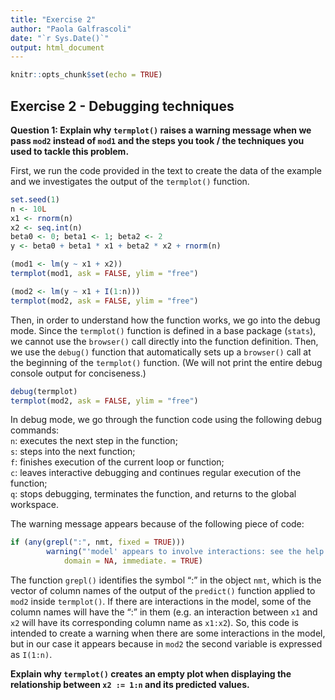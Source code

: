 ```yaml
---
title: "Exercise 2"
author: "Paola Galfrascoli"
date: "`r Sys.Date()`"
output: html_document
---
```


```r
knitr::opts_chunk$set(echo = TRUE)
```

## Exercise 2 - Debugging techniques

**Question 1: Explain why `termplot()` raises a warning message when we pass `mod2` instead of `mod1` and the steps you took / the techniques you used to tackle this problem.**  

First, we run the code provided in the text to create the data of the example and we investigates the output of the `termplot()` function.

```r
set.seed(1)
n <- 10L
x1 <- rnorm(n)
x2 <- seq.int(n)
beta0 <- 0; beta1 <- 1; beta2 <- 2
y <- beta0 + beta1 * x1 + beta2 * x2 + rnorm(n)

(mod1 <- lm(y ~ x1 + x2))
termplot(mod1, ask = FALSE, ylim = "free")

(mod2 <- lm(y ~ x1 + I(1:n)))
termplot(mod2, ask = FALSE, ylim = "free")
```


Then, in order to understand how the function works, we go into the debug mode. Since the `termplot()` function is defined in a base package (`stats`), we cannot use the `browser()` call directly into the function definition. Then, we use the `debug()` function that automatically sets up a `browser()` call at the beginning of the `termplot()` function. (We will not print the entire debug console output for conciseness.)

```r
debug(termplot)
termplot(mod2, ask = FALSE, ylim = "free")
```


In debug mode, we go through the function code using the following debug commands:  
`n`: executes the next step in the function;  
`s`: steps into the next function;  
`f`: finishes execution of the current loop or function;  
`c`: leaves interactive debugging and continues regular execution of the function;  
`q`: stops debugging, terminates the function, and returns to the global workspace.  

The warning message appears because of the following piece of code:
```r
if (any(grepl(":", nmt, fixed = TRUE))) 
        warning("'model' appears to involve interactions: see the help page", 
            domain = NA, immediate. = TRUE)
```

The function `grepl()` identifies the symbol ":" in the object `nmt`, which is the vector of column names of the output of the `predict()` function applied to `mod2` inside `termplot()`. If there are interactions in the model, some of the column names will have the ":" in them (e.g. an interaction between `x1` and `x2` will have its corresponding column name as `x1:x2`). So, this code is intended to create a warning when there are some interactions in the model, but in our case it appears because in `mod2` the second variable is expressed as `I(1:n)`.  




**Explain why `termplot()` creates an empty plot when displaying the relationship between `x2 := 1:n` and its predicted values.**  

